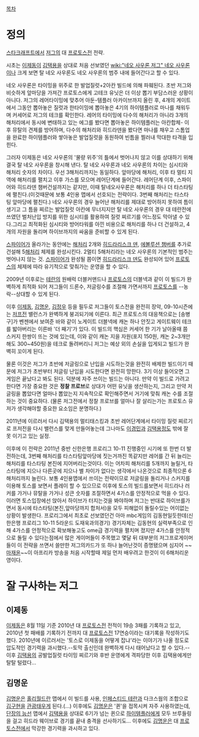 [[목차]]

= 정의 =

[[스타크래프트]]에서 [[저그]]의 대 [[프로토스]]전 전략.

시초는 [[이제동]]이 [[김택용]]을 상대로 처음 선보였던 [[wiki:"네오 사우론 저그" 네오 사우론]]이나 크게 보면 탈 네오 사우론도 네오 사우론의 범주 내에 들어간다고 할 수 있다.

네오 사우론은 타이밍을 위주로 한 발업질럿+2아칸 빌드에 의해 파훼된다. 초반 저그와 비슷하게 앞마당을 가져간 프로토스에게 고테크 유닛은 더 이상 뽑기 부담스러운 상황이 아니다. 저그의 레어타이밍에 맞추어 아둔-템플러 아카이브까지 올린 후, 4개의 게이트에서 그동안 뽑아놓은 질럿과 한타이밍에 뽑아놓은 4기의 하이템플러로 마나를 채워두며 커세어로 저그의 테크를 확인한다. 레어의 타이밍에 다수의 해처리가 아니라 3개의 해처리에서 동시에 변태하고 있는 에그를 봤다면 뽑아놓은 하이템플러는 아칸합체- 이후 뮤탈의 견제를 방어하며, 다수의 해처리와 히드라덴을 봤다면 마나를 채우고 스톰업을 완료한 하이템플러와 쌓아놓은 발업질럿을 동원하여 빈틈을 찔러내 막대한 타격을 입힌다.

그러자 이제동은 네오 사우론의 '물량 위주'의 틀에서 벗어나지 않고 이를 상대하기 위해 결국 탈 네오 사우론을 창시해 낸다. 탈 네오 사우론과 네오 사우론의 차이는 심시티와 해처리 숫자의 차이다.
우선 3해처리까지는 동일하다. 앞마당에 해처리, 이후 타 멀티 지역에 해처리를 펼치고 이후 가스를 모으며 레어단계에 들어간다. 레어단계 이후, 스파이어와 히드라덴 챔버건설까지는 같지만, 이때 탈네오사우론은 해처리를 하나 더 타스타팅에 펼친다.(이것때문에 보통 4인용 맵에서 선호되는 전략이다. 3번째 해처리는 타스타팅 앞마당에 펼친다.) 네오 사우론의 경우 늘어난 해처리를 제대로 방어하지 못하여 틈이 생기고 그 틈을 찌르는 발업질럿 아칸에 무너지지만 탈 네오 사우론의 경우 대 테란전에 쓰였던 벌처난입 방지를 위한 심시티를 활용하여 질럿 찌르기를 어느정도 막아낼 수 있다.그리고 최적화된 심시티와 방어타워를 아낀 비용으로 해처리를 하나 더 건설하고, 4개의 자원을 돌리며 하이브까지의 싸움을 준비할 수 있게 된다.

[[스파이어]]가 올라가는 동안에는 [[해처리]] 2개와 [[히드라리스크 덴]], [[에볼루션 챔버]]를 추가로 건설해 5[[해처리]] 체제를 완성시킨다. 2멀티 5해처리라는 네오 사우론의 기본적인 범주는 벗어나지 않는 것. [[스파이어]]가 완성될 쯤이면 [[히드라리스크 덴]]도 완성되어 있어 [[프로토스]]의 체제에 따라 유기적으로 맞춰가는 운영을 할 수 있다.

2009년 이후로는 [[테란]]의 원배럭 더블커맨드나 [[프로토스]]의 더블넥과 같이 이 빌드가 완벽하게 최적화 되어 저그들이 드론수, 저글링수를 조절해 가면서까지 [[프로토스]]를 --농락--상대할 수 있게 된다.

이후 [[이제동]], [[김명운]], [[김정우]] 등을 필두로 저그들이 토스전을 완전히 장악, 09-10시즌에는 [[저프전]] 밸런스가 완벽하게 붕괴되기에 이른다. 최근 프로토스의 대응책으로는 [송병구]가 벤젠에서 보여준 바와 같이 노게이트 더블넥에 캐논 하나 안짓고 게이트웨이 테크를 밟아버리는 이른바 '더 째기'가 있다. 이 빌드의 핵심은 커세어 한 기가 날아올때 쯤 스커지 한쌍이 뜨는 것에 있는데, 이와 같이 캐논 지을 자원(포지 150원, 캐논 2~3개만 해도 300~450원)을 테크로 돌려버리니 저그는 예상 외의 손실을 입게되고 빌드가 완벽히 꼬이게 된다.

물론 이것은 저그가 초반에 저글링으로 난입을 시도하는것을 완전히 배제한 빌드이기 때문에 저그가 초반부터 저글링 난입을 시도한다면 완전히 망한다. 3기 이상 들어오면 그 게임은 끝났다고 봐도 된다. 덕분에 자주 쓰이는 빌드는 아니다. 만약 이 빌드로 가려고 한다면 가장 중요한 것은 '''정찰 프로브'''로 상대가 어떤 유닛을 생산하는지, 그리고 만약 저글링을 뽑았다면 얼마나 뽑았는지 지속적으로 확인해주면서 거기에 맞춰 캐논 수를 조절하는 것이 중요하다. (물론 저그전에서 정찰 프로브를 얼마나 잘 살리는가는 프로토스 유저가 생각해야할 중요한 요소임은 분명하다.)

2011년에 이르러서 다시 김택용의 멀티태스킹과 초반 레어단계에서 타이밍 질럿 찌르기로 프저전을 다시 밸런스를 맞게 만들어놓는데 그나마도 [[이경민]]과 [[김택용]]정도 밖에 잘 못 이기고 있는 실정.

이후에 이 전략은 2011년 중반 신한은행 프로리그 10-11 진행중인 시기에 또 한번 더 발전하는데, 3번째 해처리를 타스타팅앞마당에 짓는거까진 똑같지만  레어를 간 뒤 늘리는 해처리를 타스타팅 본진에 지어버리는것이다. 이는 어차피 해처리를 5개까지 늘릴거, 타스타팅에 지으나 다른곳에 지으나 별 차이가 없다는 생각에서 나온것으로 최종적으론 6해처리까지 늘린다. 
보통 4인용맵에서 쓰이는 전략이므로 저글링을 돌리거나 스커지를 이용해 토스를 보면서 플레이 할 수 있으므로 이후에 토스의 빌드를보면서 히드라나 러커를 가거나 뮤탈을 가거나 성큰 숫자를 조절하면서 4가스를 안정적으로 먹을 수 있다.
이러면 토스입장에선 앉아서 하이브가 터지는것을 봐야하며 저그는 반대로 하이브를가면서 동시에 타스타팅(본진,앞마당까지 합처서)을 모두 피해없이 돌릴수있는 어이없는 상황이 발생한다. 프로리그에서 최초로 선보였던건 아마 mbc게임의 김동현일듯한데(신한은행 프로리그 10-11 5라운드 도재욱과의경기) 경기자체는 김동현의 실력부족으로 인해 4가스를 안정적으로 확보해놓고도 ome급 경기력을 펼치며 졌지만 4가스를 안정적으로 돌릴 수 있다는점에서 많은 게이머들이 주목했고 몇달 뒤 대부분의 저그프로게이머들이 이 전략을 쓰면서 쓸만한 저그의카드가 또 하나 늘어난것이 증명됐으며 심지어 ~~[[마재윤]]~~이 아프리카 방송을 처음 시작할때 제일 먼저 배우려고 한것이 이 6해처리운영이다.


= 잘 구사하는 저그 =

== 이제동 ==

[[이제동]]은 8월 11일 기준 2010년 대 [[프로토스]]전 전적이 19승 3패를 기록하고 있고, 2010년 첫 패배를 기록하기 전까지 대 [[프로토스]]전 17연승이라는 대기록을 작성하기도 했다. 2010년에 이르러서는 '토스로 이제동을 어떻게 잡냐'라는 이야기가 나올 정도로 압도적인 경기력을 과시했다.--토막 출신인데 완벽하게 다시 태어났다고 할 수 있다.-- 
이후 [[김택용]]의 공발업질럿 타이밍 찌르기와 후반 운영에게 격파당한 이후 김택용에게만 탈탈 털렸다...

== 김명운 ==

[[김명운]]은 [[홀리월드]]란 맵에서 이 빌드를 사용, [[인페스티드 테란]]과 다크스웜의 조합으로 [[김구현]]을 [[관광]]태우게 된다.(...) 이후에도 [[김명운]]은 '퀸'을 접목시켜 자주 사용하였는데, [[단장의 능선]] 맵에서 [[김택용]]을 상대로 6기가 넘는 퀸으로 [[하이템플러]]에게 모두 브루들링을 걸고 히드라 웨이브로 경기를 끝내 충격을 선사하기도... 이후에도 [[김명운]]은 대 [[프로토스]]전에서 막강한 경기력을 과시하고 있다.

